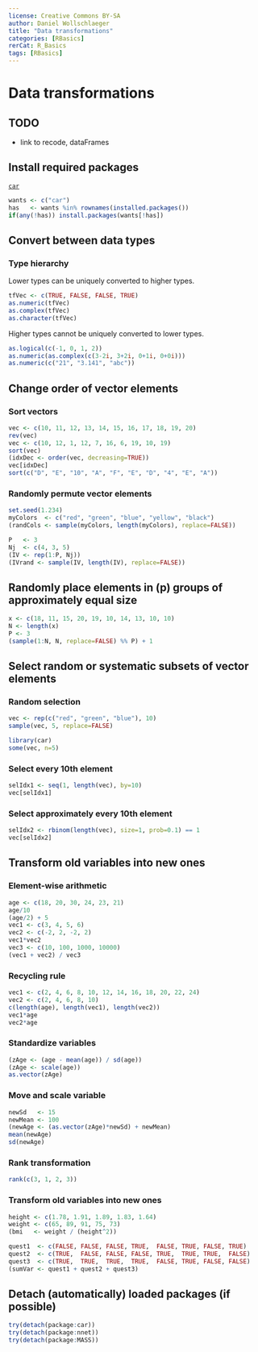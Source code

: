 ```yaml
---
license: Creative Commons BY-SA
author: Daniel Wollschlaeger
title: "Data transformations"
categories: [RBasics]
rerCat: R_Basics
tags: [RBasics]
---
```


Data transformations
=========================

TODO
-------------------------

 - link to recode, dataFrames

 Install required packages
-------------------------

[`car`](http://cran.r-project.org/package=car)

```r
wants <- c("car")
has   <- wants %in% rownames(installed.packages())
if(any(!has)) install.packages(wants[!has])
```

Convert between data types
-------------------------

### Type hierarchy

Lower types can be uniquely converted to higher types.

```r
tfVec <- c(TRUE, FALSE, FALSE, TRUE)
as.numeric(tfVec)
as.complex(tfVec)
as.character(tfVec)
```

Higher types cannot be uniquely converted to lower types.

```r
as.logical(c(-1, 0, 1, 2))
as.numeric(as.complex(c(3-2i, 3+2i, 0+1i, 0+0i)))
as.numeric(c("21", "3.141", "abc"))
```

Change order of vector elements
-------------------------

### Sort vectors

```r
vec <- c(10, 11, 12, 13, 14, 15, 16, 17, 18, 19, 20)
rev(vec)
vec <- c(10, 12, 1, 12, 7, 16, 6, 19, 10, 19)
sort(vec)
(idxDec <- order(vec, decreasing=TRUE))
vec[idxDec]
sort(c("D", "E", "10", "A", "F", "E", "D", "4", "E", "A"))
```

### Randomly permute vector elements

```r
set.seed(1.234)
myColors  <- c("red", "green", "blue", "yellow", "black")
(randCols <- sample(myColors, length(myColors), replace=FALSE))
```

```r
P   <- 3
Nj  <- c(4, 3, 5)
(IV <- rep(1:P, Nj))
(IVrand <- sample(IV, length(IV), replace=FALSE))
```

Randomly place elements in \(p\) groups of approximately equal size
-------------------------

```r
x <- c(18, 11, 15, 20, 19, 10, 14, 13, 10, 10)
N <- length(x)
P <- 3
(sample(1:N, N, replace=FALSE) %% P) + 1
```

Select random or systematic subsets of vector elements
-------------------------

### Random selection

```r
vec <- rep(c("red", "green", "blue"), 10)
sample(vec, 5, replace=FALSE)
```

```r
library(car)
some(vec, n=5)
```

### Select every 10th element

```r
selIdx1 <- seq(1, length(vec), by=10)
vec[selIdx1]
```

### Select approximately every 10th element

```r
selIdx2 <- rbinom(length(vec), size=1, prob=0.1) == 1
vec[selIdx2]
```

Transform old variables into new ones
-------------------------

### Element-wise arithmetic

```r
age <- c(18, 20, 30, 24, 23, 21)
age/10
(age/2) + 5
vec1 <- c(3, 4, 5, 6)
vec2 <- c(-2, 2, -2, 2)
vec1*vec2
vec3 <- c(10, 100, 1000, 10000)
(vec1 + vec2) / vec3
```

### Recycling rule

```r
vec1 <- c(2, 4, 6, 8, 10, 12, 14, 16, 18, 20, 22, 24)
vec2 <- c(2, 4, 6, 8, 10)
c(length(age), length(vec1), length(vec2))
vec1*age
vec2*age
```

### Standardize variables

```r
(zAge <- (age - mean(age)) / sd(age))
(zAge <- scale(age))
as.vector(zAge)
```

### Move and scale variable

```r
newSd   <- 15
newMean <- 100
(newAge <- (as.vector(zAge)*newSd) + newMean)
mean(newAge)
sd(newAge)
```

### Rank transformation

```r
rank(c(3, 1, 2, 3))
```

### Transform old variables into new ones

```r
height <- c(1.78, 1.91, 1.89, 1.83, 1.64)
weight <- c(65, 89, 91, 75, 73)
(bmi   <- weight / (height^2))
```

```r
quest1  <- c(FALSE, FALSE, FALSE, TRUE,  FALSE, TRUE, FALSE, TRUE)
quest2  <- c(TRUE,  FALSE, FALSE, FALSE, TRUE,  TRUE, TRUE,  FALSE)
quest3  <- c(TRUE,  TRUE,  TRUE,  TRUE,  FALSE, TRUE, FALSE, FALSE)
(sumVar <- quest1 + quest2 + quest3)
```

Detach (automatically) loaded packages (if possible)
-------------------------

```r
try(detach(package:car))
try(detach(package:nnet))
try(detach(package:MASS))
```
